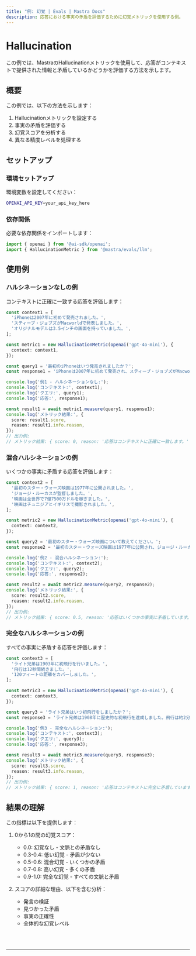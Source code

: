 ```yaml
---
title: "例: 幻覚 | Evals | Mastra Docs"
description: 応答における事実の矛盾を評価するために幻覚メトリックを使用する例。
---
```



# Hallucination

この例では、MastraのHallucinationメトリックを使用して、応答がコンテキストで提供された情報と矛盾しているかどうかを評価する方法を示します。

## 概要

この例では、以下の方法を示します：

1. Hallucinationメトリックを設定する
2. 事実の矛盾を評価する
3. 幻覚スコアを分析する
4. 異なる精度レベルを処理する

## セットアップ

### 環境セットアップ

環境変数を設定してください：

```bash filename=".env"
OPENAI_API_KEY=your_api_key_here
```

### 依存関係

必要な依存関係をインポートします：

```typescript copy showLineNumbers filename="src/index.ts"
import { openai } from '@ai-sdk/openai';
import { HallucinationMetric } from '@mastra/evals/llm';
```

## 使用例

### ハルシネーションなしの例

コンテキストに正確に一致する応答を評価します：

```typescript copy showLineNumbers{5} filename="src/index.ts"
const context1 = [
  'iPhoneは2007年に初めて発売されました。',
  'スティーブ・ジョブズがMacworldで発表しました。',
  'オリジナルモデルは3.5インチの画面を持っていました。',
];

const metric1 = new HallucinationMetric(openai('gpt-4o-mini'), {
  context: context1,
});

const query1 = '最初のiPhoneはいつ発売されましたか？';
const response1 = 'iPhoneは2007年に初めて発売され、スティーブ・ジョブズがMacworldで発表しました。オリジナルのiPhoneは3.5インチの画面を備えていました。';

console.log('例1 - ハルシネーションなし:');
console.log('コンテキスト:', context1);
console.log('クエリ:', query1);
console.log('応答:', response1);

const result1 = await metric1.measure(query1, response1);
console.log('メトリック結果:', {
  score: result1.score,
  reason: result1.info.reason,
});
// 出力例:
// メトリック結果: { score: 0, reason: '応答はコンテキストに正確に一致します。' }
```

### 混合ハルシネーションの例

いくつかの事実に矛盾する応答を評価します：

```typescript copy showLineNumbers{31} filename="src/index.ts"
const context2 = [
  '最初のスター・ウォーズ映画は1977年に公開されました。',
  'ジョージ・ルーカスが監督しました。',
  '映画は全世界で7億7500万ドルを稼ぎました。',
  '映画はチュニジアとイギリスで撮影されました。',
];

const metric2 = new HallucinationMetric(openai('gpt-4o-mini'), {
  context: context2,
});

const query2 = '最初のスター・ウォーズ映画について教えてください。';
const response2 = '最初のスター・ウォーズ映画は1977年に公開され、ジョージ・ルーカスが監督しました。興行収入は10億ドルを超え、全てカリフォルニアで撮影されました。';

console.log('例2 - 混合ハルシネーション:');
console.log('コンテキスト:', context2);
console.log('クエリ:', query2);
console.log('応答:', response2);

const result2 = await metric2.measure(query2, response2);
console.log('メトリック結果:', {
  score: result2.score,
  reason: result2.info.reason,
});
// 出力例:
// メトリック結果: { score: 0.5, reason: '応答はいくつかの事実に矛盾しています。' }
```

### 完全なハルシネーションの例

すべての事実に矛盾する応答を評価します：

```typescript copy showLineNumbers{58} filename="src/index.ts"
const context3 = [
  'ライト兄弟は1903年に初飛行を行いました。',
  '飛行は12秒間続きました。',
  '120フィートの距離をカバーしました。',
];

const metric3 = new HallucinationMetric(openai('gpt-4o-mini'), {
  context: context3,
});

const query3 = 'ライト兄弟はいつ初飛行をしましたか？';
const response3 = 'ライト兄弟は1908年に歴史的な初飛行を達成しました。飛行は約2分間続き、ほぼ1マイルをカバーしました。';

console.log('例3 - 完全なハルシネーション:');
console.log('コンテキスト:', context3);
console.log('クエリ:', query3);
console.log('応答:', response3);

const result3 = await metric3.measure(query3, response3);
console.log('メトリック結果:', {
  score: result3.score,
  reason: result3.info.reason,
});
// 出力例:
// メトリック結果: { score: 1, reason: '応答はコンテキストに完全に矛盾しています。' }
```

## 結果の理解

この指標は以下を提供します：

1. 0から1の間の幻覚スコア：
   - 0.0: 幻覚なし - 文脈との矛盾なし
   - 0.3-0.4: 低い幻覚 - 矛盾が少ない
   - 0.5-0.6: 混合幻覚 - いくつかの矛盾
   - 0.7-0.8: 高い幻覚 - 多くの矛盾
   - 0.9-1.0: 完全な幻覚 - すべての文脈と矛盾

2. スコアの詳細な理由、以下を含む分析：
   - 発言の検証
   - 見つかった矛盾
   - 事実の正確性
   - 全体的な幻覚レベル

<br />
<br />
<hr className="dark:border-[#404040] border-gray-300" />
<br />
<br />
<GithubLink
  link={
    "https://github.com/mastra-ai/mastra/blob/main/examples/basics/evals/hallucination"
  }
/>

